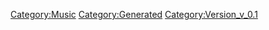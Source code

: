 {{Music
 |Name=マイ・ビューティフル・プレイス
 |ID=97
 |Cov=98
 |Cd=1
 |Nam=94
 |Div=94
 |Ma=1
 |SerieId=4
 |SerieLogoId=4
 |WavId=98
 |VariationId=0
 |Dsc=94
 |Strt=10
 |ValkyrieBattle=1
 |ValkyrieIntro=1
 |ValkyrieIntroSky=1
 |DivaSolo=1
 |DivaMulti=1
 |Exp=1
 |OfficialName=マイ・ビューティフル・プレイス
 |VocalName=飯島真理
 |Description=作品：超時空要塞マクロス<br /><br />歌手：飯島真理<br /><br />作詞：阿佐茜<br />作曲：羽田健太郎
 |StoryTitle=「いつか、きっと戻れると思うんです」
 |StoryDesc=統合政府の出した決定は、24時間以内の地球圏外への<br />出撃だった。そしてそれは5万6千人のマクロス市民を<br />巻き添えにしなければならないことを意味していた…<br /><br />離れていく地球を背にし、想いを込めて歌うミンメイ。<br />いつか再び故郷が迎え入れてくれることを願いながら…
 |BuyURL=http://recochoku.jp/song/S14225890/single?ds=34294998
 |BannerId=1
 |AnmStoreURL=https://anime.dmkt-sp.jp/animestore/ci_pc?workId=20626
}}
[[Category:Music]]
[[Category:Generated]]
[[Category:Version_v_0.1]]
